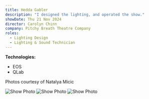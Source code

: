 ```yaml
---
title: Hedda Gabler
description: "I designed the lighting, and operated the show."
showDate: Thu 21 Nov 2024
director: Carolyn Chinn
company: Pitchy Breath Theatre Company
roles:
  - Lighting Design
  - Lighting & Sound Technician
---
```


**Technologies:**

- EOS
- QLab

Photos courtesy of Natalya Micic

![Show Photo](https://utfs.io/f/Wo6cyG0CbvHKjC0EaMwnbsUkJ2OXiLpGxDW7q3zdoy1re0ha)
![Show Photo](https://utfs.io/f/Wo6cyG0CbvHKLo0qYgOW0EjsSzMBfNgwKeycYAPHiC7F59bX)
![Show Photo](https://utfs.io/f/Wo6cyG0CbvHKU9lvmnEhF1nTIeXzdDGmVZqQ6frPOiAx8u9g)
